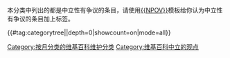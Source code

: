 {{Parent monthly clean up category|NPOV}}
本分类中列出的都是中立性有争议的条目，请使用[[Template:NPOV|<nowiki>{{NPOV}}</nowiki>]]模板给你认为中立性有争议的条目加上标签。

{{#tag:categorytree|{{PAGENAME}}|depth=0|showcount=on|mode=all}}

[[Category:按月分类的维基百科维护分类|Category:按月分类的维基百科维护分类]]
[[Category:维基百科中立的观点|Category:维基百科中立的观点]]